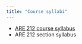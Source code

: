 ```yaml
---
title: "Course syllabi"
---
```


- [ARE 212 course syllabus](syllabus2018.pdf)
- ARE 212 section syllabus
